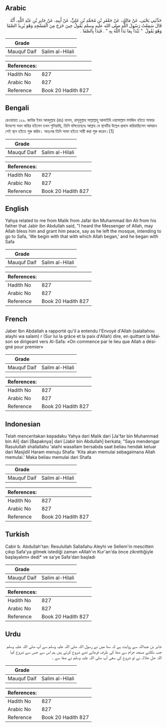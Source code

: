 ## Arabic


<div dir="rtl" lang="ar" style={{fontSize:'larger',backgroundColor:'#f8f9fa',padding:20}}>
حَدَّثَنِي يَحْيَى، عَنْ مَالِكٍ، عَنْ جَعْفَرِ بْنِ مُحَمَّدِ بْنِ عَلِيٍّ، عَنْ أَبِيهِ، عَنْ جَابِرِ بْنِ عَبْدِ اللَّهِ، أَنَّهُ قَالَ سَمِعْتُ رَسُولَ اللَّهِ صلى الله عليه وسلم يَقُولُ حِينَ خَرَجَ مِنَ الْمَسْجِدِ وَهُوَ يُرِيدُ الصَّفَا وَهُوَ يَقُولُ ‏ "‏ نَبْدَأُ بِمَا بَدَأَ اللَّهُ بِهِ ‏"‏ ‏.‏ فَبَدَأَ بِالصَّفَا ‏.‏
</div>
<div style={{backgroundColor:'#f8f9fa',padding:20, marginBottom: 10}}><table> <thead> <tr> <th>Grade</th> <th></th> </tr> </thead> <tbody> <tr><td>Mauquf Daif</td><td>Salim al-Hilali</td></tr></tbody></table><table> <thead> <tr> <th>References:</th> <th></th> </tr> </thead> <tbody><tr><td>Hadith No</td><td>827</td></tr><tr><td>Arabic No</td><td>827</td></tr><tr><td>Reference</td><td>Book 20 Hadith 827</td></tr></tbody></table></div>

## Bengali


<div dir="ltr" lang="bn" style={{fontSize:'larger',backgroundColor:'#f8f9fa',padding:20}}>
রেওয়ায়ত ১২৯. জাবির ইবন আবদুল্লাহ (রাঃ) বলেন, রাসূলুল্লাহ সাল্লাল্লাহু আলাইহি ওয়াসাল্লাম মসজিদ হইতে সাফার উদ্দেশ্যে যখন বাহির হইলেন তখন শুনিয়াছি, তিনি বলিতেছেনঃ আল্লাহ যে স্থানটির উল্লেখ প্রথমে করিয়াছিলেন আমরাও সেই স্থান হইতে শুরু করিব। অতঃপর তিনি সাফা হইতে সায়ী করা শুরু করেন।[1]
</div>
<div style={{backgroundColor:'#f8f9fa',padding:20, marginBottom: 10}}><table> <thead> <tr> <th>Grade</th> <th></th> </tr> </thead> <tbody> <tr><td>Mauquf Daif</td><td>Salim al-Hilali</td></tr></tbody></table><table> <thead> <tr> <th>References:</th> <th></th> </tr> </thead> <tbody><tr><td>Hadith No</td><td>827</td></tr><tr><td>Arabic No</td><td>827</td></tr><tr><td>Reference</td><td>Book 20 Hadith 827</td></tr></tbody></table></div>

## English


<div dir="ltr" lang="en" style={{fontSize:'larger',backgroundColor:'#f8f9fa',padding:20}}>
Yahya related to me from Malik from Jafar ibn Muhammad ibn AIi from his father that Jabir ibn Abdullah said, "I heard the Messenger of Allah, may Allah bless him and grant him peace, say as he left the mosque, intending to go to Safa, 'We begin with that with which Allah began,' and he began with Safa
</div>
<div style={{backgroundColor:'#f8f9fa',padding:20, marginBottom: 10}}><table> <thead> <tr> <th>Grade</th> <th></th> </tr> </thead> <tbody> <tr><td>Mauquf Daif</td><td>Salim al-Hilali</td></tr></tbody></table><table> <thead> <tr> <th>References:</th> <th></th> </tr> </thead> <tbody><tr><td>Hadith No</td><td>827</td></tr><tr><td>Arabic No</td><td>827</td></tr><tr><td>Reference</td><td>Book 20 Hadith 827</td></tr></tbody></table></div>

## French


<div dir="ltr" lang="fr" style={{fontSize:'larger',backgroundColor:'#f8f9fa',padding:20}}>
Jaber Ibn Abdallah a rapporté qu'il a entendu l'Envoyé d'Allah (salallahou alayhi wa salam) r (Sur lui la grâce et la paix d'Allah) dire, en quittant la Maison se dirigeant vers Al-Safa: «On commence par le lieu que Allah a désigné pour premier»
</div>
<div style={{backgroundColor:'#f8f9fa',padding:20, marginBottom: 10}}><table> <thead> <tr> <th>Grade</th> <th></th> </tr> </thead> <tbody> <tr><td>Mauquf Daif</td><td>Salim al-Hilali</td></tr></tbody></table><table> <thead> <tr> <th>References:</th> <th></th> </tr> </thead> <tbody><tr><td>Hadith No</td><td>827</td></tr><tr><td>Arabic No</td><td>827</td></tr><tr><td>Reference</td><td>Book 20 Hadith 827</td></tr></tbody></table></div>

## Indonesian


<div dir="ltr" lang="id" style={{fontSize:'larger',backgroundColor:'#f8f9fa',padding:20}}>
Telah menceritakan kepadaku Yahya dari Malik dari [Ja'far bin Muhammad bin Ali] dari [Bapaknya] dari [Jabir bin Abdullah] berkata; "Saya mendengar Rasulullah shallallahu 'alaihi wasallam bersabda saat beliau hendak keluar dari Masjidil Haram menuju Shafa: 'Kita akan memulai sebagaimana Allah memulai.' Maka beliau memulai dari Shafa
</div>
<div style={{backgroundColor:'#f8f9fa',padding:20, marginBottom: 10}}><table> <thead> <tr> <th>Grade</th> <th></th> </tr> </thead> <tbody> <tr><td>Mauquf Daif</td><td>Salim al-Hilali</td></tr></tbody></table><table> <thead> <tr> <th>References:</th> <th></th> </tr> </thead> <tbody><tr><td>Hadith No</td><td>827</td></tr><tr><td>Arabic No</td><td>827</td></tr><tr><td>Reference</td><td>Book 20 Hadith 827</td></tr></tbody></table></div>

## Turkish


<div dir="ltr" lang="tr" style={{fontSize:'larger',backgroundColor:'#f8f9fa',padding:20}}>
Cabir b. Abdullah'tan: Resulullah Sallallahu Aleyhi ve Sellem'in mescitten çıkıp Safa'ya gitmek istediği zaman «Allah'ın Kur'an'da önce zikrettiğiyle başlayalım» dedi* ve sa'ye Safa'dan başladı
</div>
<div style={{backgroundColor:'#f8f9fa',padding:20, marginBottom: 10}}><table> <thead> <tr> <th>Grade</th> <th></th> </tr> </thead> <tbody> <tr><td>Mauquf Daif</td><td>Salim al-Hilali</td></tr></tbody></table><table> <thead> <tr> <th>References:</th> <th></th> </tr> </thead> <tbody><tr><td>Hadith No</td><td>827</td></tr><tr><td>Arabic No</td><td>827</td></tr><tr><td>Reference</td><td>Book 20 Hadith 827</td></tr></tbody></table></div>

## Urdu


<div dir="rtl" lang="ur" style={{fontSize:'larger',backgroundColor:'#f8f9fa',padding:20}}>
جابر بن عبداللہ سے روایت ہے کہ سنا میں نے رسول اللہ صلی اللہ علیہ وسلم سے آپ صلی اللہ علیہ وسلم جب نکلتے مسجد حرام سے صفا کی طرف فرماتے تھے شروع کرتے ہیں ہم اس سے جس سے شروع کیا اللہ جل جلالہ نے تو شروع کی سعی آپ صلی اللہ علیہ وسلم نے صفا سے ۔
</div>
<div style={{backgroundColor:'#f8f9fa',padding:20, marginBottom: 10}}><table> <thead> <tr> <th>Grade</th> <th></th> </tr> </thead> <tbody> <tr><td>Mauquf Daif</td><td>Salim al-Hilali</td></tr></tbody></table><table> <thead> <tr> <th>References:</th> <th></th> </tr> </thead> <tbody><tr><td>Hadith No</td><td>827</td></tr><tr><td>Arabic No</td><td>827</td></tr><tr><td>Reference</td><td>Book 20 Hadith 827</td></tr></tbody></table></div>